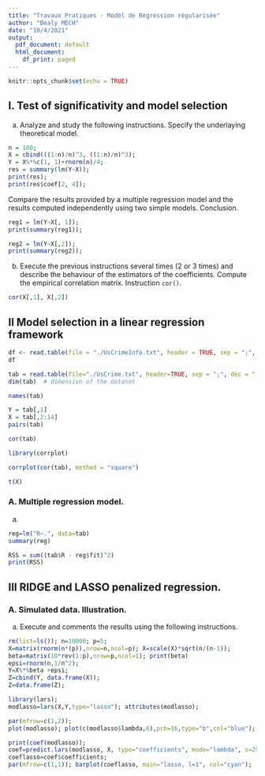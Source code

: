 ```yaml
---
title: "Travaux Pratiques - Modèl de Régression régularisée"
author: "Bealy MECH"
date: "10/4/2021"
output:
  pdf_document: default
  html_document:
    df_print: paged
---
```


```r
knitr::opts_chunk$set(echo = TRUE)
```

## I. Test of significativity and model selection
a) Analyze and study the following instructions. Specify the underlaying theoretical model.
```r
n = 100; 
X = cbind(((1:n)/n)^3, ((1:n)/n)^3); 
Y = X%*%c(1, 1)+rnorm(n)/4;
res = summary(lm(Y~X)); 
print(res);  
print(res$coef[2, 4]);
```

Compare the results provided by a multiple regression model and the results computed independently using two simple models. Conclusion.
```r
reg1 = lm(Y~X[, 1]);
print(summary(reg1));
```

```r
reg2 = lm(Y~X[,2]);
print(summary(reg2));
```

b) Execute the previous instructions several times (2 or 3 times) and describe the behaviour of the estimators of the coefficients. Compute the empirical correlation matrix. Instruction `cor()`.
```r
cor(X[,1], X[,2])
```

## II Model selection in a linear regression framework

```r
df <- read.table(file = "./UsCrimeInfo.txt", header = TRUE, sep = ";", dec = ".")
df
```


```r
tab = read.table(file="./UsCrime.txt", header=TRUE, sep = ";", dec = ".")
dim(tab)  # dimension of the dataset
```
```r
names(tab)
```

```r
Y = tab[,1]
X = tab[,2:14]
pairs(tab)
```

```r
cor(tab)
```

```r
library(corrplot)
```

```r
corrplot(cor(tab), method = "square")
```

```r
t(X)
```

### A. Multiple regression model.
a)
```r
reg=lm("R~.", data=tab)
summary(reg)
```

```r
RSS = sum((tab$R - reg$fit)^2)
print(RSS)
```


## III RIDGE and LASSO penalized regression.
### A. Simulated data. Illustration.

a) Execute and comments the results using the following instructions.

```r
rm(list=ls()); n=10000; p=5;
X=matrix(rnorm(n*(p)),nrow=n,ncol=p); X=scale(X)*sqrt(n/(n-1));
beta=matrix(10*rev(1:p),nrow=p,ncol=1); print(beta)
epsi=rnorm(n,1/n^2); 
Y=X%*%beta +epsi;
Z=cbind(Y, data.frame(X)); 
Z=data.frame(Z);
```

```r
library(lars);
modlasso=lars(X,Y,type="lasso"); attributes(modlasso);
```

```r
par(mfrow=c(1,2));
plot(modlasso); plot(c(modlasso$lambda,0),pch=16,type="b",col="blue"); grid()
```

```r
print(coef(modlasso));
coef=predict.lars(modlasso, X, type="coefficients", mode="lambda", s=2500);
coeflasso=coef$coefficients;
par(mfrow=c(1,1)); barplot(coeflasso, main="lasso, l=1", col="cyan");
```



